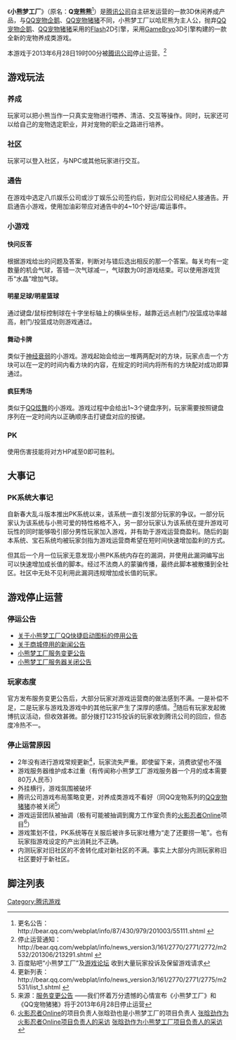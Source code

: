 {{primarysources|time=2013-07-21T04:14:30+00:00}}

{{Infobox VG
| title = 小熊梦工厂
| english =
| developer = [[魔方工作室|魔方工作室]]
| publisher = {{Vgrelease|CN|[[腾讯公司|腾讯公司]]}}
| series =
| engine = GameBryo
| released = 2007年11月27日（内测开始）<br />2009年12月22日（公测开始）
| shutdown = {{vgrelease|CN|2013年6月28日}}
| genre = [[生活模拟游戏|生命模拟]]、[[电子宠物|电子宠物]]
| modes = [[多人|多人]]
| platforms = [[Microsoft_Windows|Microsoft Windows]]
| onlinegame = 1
}}

《'''小熊梦工厂'''》（原名：'''Q宠熊熊'''<ref>更名公告：http://bear.qq.com/webplat/info/87/430/979/201003/55111.shtml {{Wayback|url=http://bear.qq.com/webplat/info/87/430/979/201003/55111.shtml |date=20110708114558 }}</ref>）是[[腾讯公司|腾讯公司]]自主研发运营的一款3D休闲养成产品，与[[QQ宠物企鹅|QQ宠物企鹅]]、[[QQ宠物猪猪|QQ宠物猪猪]]不同，小熊梦工厂以哈尼熊为主人公，抛弃[[QQ宠物企鹅|QQ宠物企鹅]]、[[QQ宠物猪猪|QQ宠物猪猪]]采用的[[Flash|Flash]]2D引擎，采用[[GameBryo|GameBryo]]3D引擎构建的一款全新的宠物养成类游戏。

本游戏于2013年6月28日19时00分被[[腾讯公司|腾讯公司]]停止运营。<ref>停止运营通知：http://bear.qq.com/webplat/info/news_version3/161/2770/2771/2772/m2532/201306/213291.shtml {{Wayback|url=http://bear.qq.com/webplat/info/news_version3/161/2770/2771/2772/m2532/201306/213291.shtml |date=20130927142459 }}</ref>

==游戏玩法==
===养成===
玩家可以把小熊当作一只真实宠物进行喂养、清洁、交互等操作。同时，玩家还可以给自己的宠物选定职业，并对宠物的职业之路进行培养。

===社区===
玩家可以登入社区，与NPC或其他玩家进行交互。

===通告===
在游戏中选定八爪娱乐公司或沙丁娱乐公司签约后，到对应公司经纪人接通告。开启通告小游戏，使用加油彩带应对通告中的4~10个好运/霉运事件。

===小游戏===
====快问反答====
根据游戏给出的问题及答案，判断对与错后选出相反的那一个答案。每关均有一定数量的机会气球，答错一次气球减一，气球数为0时游戏结束。可以使用游戏货币“水晶”增加气球。

====明星足球/明星篮球====
通过键盘/鼠标控制球在十字坐标轴上的横纵坐标，越靠近远点射门/投篮成功率越高，射门/投篮成功则游戏通过。

====舞动卡牌====
类似于[[神经衰弱|神经衰弱]]的小游戏。游戏起始会给出一堆两两配对的方块，玩家点击一个方块可以在一定的时间内看方块的内容，在规定的时间内将所有的方块配对成功即算通过。

====疯狂秀场====
类似于[[QQ炫舞|QQ炫舞]]的小游戏。游戏过程中会给出1~3个键盘序列，玩家需要按照键盘序列在一定时间内以正确顺序击打键盘对应的按键。

===PK===
使用伤害技能将对方HP减至0即可胜利。

==大事记==
===PK系统大事记===
自新春大乱斗版本推出PK系统以来，该系统一直引发部分玩家的争议。一部分玩家认为该系统与小熊可爱的特性格格不入，另一部分玩家认为该系统在提升游戏可玩性的同时能够吸引部分男性玩家加入游戏，并有助于游戏运营商盈利。随后的副本系统、宝石系统均被玩家剑指为游戏运营商希望在短时间快速增加盈利的方式。

但其后一个月一位玩家无意发现小熊PK系统内存在的漏洞，并使用此漏洞编写出可以快速增加成长值的脚本。经过不法商人的蒙骗传播，最终此脚本被散播到全社区。社区中无处不见利用此漏洞违规增加成长值的玩家。

==游戏停止运营==
===停运公告===
* [https://web.archive.org/web/20130927144828/http://bear.qq.com/webplat/info/news_version3/161/2770/2771/2772/m2532/201301/188352.shtml 关于小熊梦工厂QQ快捷启动图标的停用公告]
* [https://web.archive.org/web/20130927144723/http://bear.qq.com/webplat/info/news_version3/161/2770/2771/2772/m2532/201301/189376.shtml 关于商城停用的新闻公告]
* [https://web.archive.org/web/20130927142514/http://bear.qq.com/webplat/info/news_version3/161/2770/2771/2772/m2532/201304/203581.shtml 小熊梦工厂服务变更公告]
* [https://web.archive.org/web/20130927142459/http://bear.qq.com/webplat/info/news_version3/161/2770/2771/2772/m2532/201306/213291.shtml 小熊梦工厂服务器关闭公告]

===玩家态度===
官方发布服务变更公告后，大部分玩家对游戏运营商的做法感到不满。一是补偿不足，二是玩家与游戏及游戏中的其他玩家产生了深厚的感情。<ref>百度贴吧“小熊梦工厂”及[http://bear.gamebbs.qq.com/forum.php?mod=forumdisplay&fid=30273 游戏论坛] {{Wayback|url=http://bear.gamebbs.qq.com/forum.php?mod=forumdisplay&fid=30273 |date=20160305215619 }}收到大量玩家投诉及保留游戏请求</ref>随后有玩家发起微博抗议活动，但收效甚微。部分拨打12315投诉的玩家收到腾讯公司的回应，但态度冷热不一。

===停止运营原因===
* 2年没有进行游戏常规更新<ref>更新列表：http://bear.qq.com/webplat/info/news_version3/161/2770/2771/2775/m2531/list_1.shtml {{Wayback|url=http://bear.qq.com/webplat/info/news_version3/161/2770/2771/2775/m2531/list_1.shtml |date=20130927142404 }}</ref>，玩家流失严重。即使留下来，消费欲望也不强
* 游戏服务器维护成本过重（有传闻称小熊梦工厂游戏服务器一个月的成本需要80万人民币）
* 外挂横行，游戏氛围被破坏
* 腾讯公司游戏布局策略变更，对养成类游戏不看好（同QQ宠物系列的[[QQ宠物猪猪|QQ宠物猪猪]]亦被关闭<ref>来源：[http://bear.qq.com/webplat/info/news_version3/161/2770/2771/2772/m2532/201304/203581.shtml 服务变更公告] {{Wayback|url=http://bear.qq.com/webplat/info/news_version3/161/2770/2771/2772/m2532/201304/203581.shtml |date=20130927142514 }}——我们怀着万分遗憾的心情宣布《小熊梦工厂》和《QQ宠物猪猪》将于2013年6月28日停止运营</ref>）
* 游戏运营团队被抽调（极有可能被抽调到魔方工作室负责的[[火影忍者Online|火影忍者Online]]项目<ref>[[火影忍者Online|火影忍者Online]]的项目负责人张晗劲也是小熊梦工厂的项目负责人 [http://web.52pk.com/op/news/7236.shtml 张晗劲作为火影忍者Online项目负责人的采访] {{Wayback|url=http://web.52pk.com/op/news/7236.shtml |date=20150413004642 }} [http://tech.qq.com/a/20100708/000351.htm 张晗劲作为小熊梦工厂项目负责人的采访] {{Wayback|url=http://tech.qq.com/a/20100708/000351.htm |date=20150412052320 }}</ref>）
* 游戏策划不佳，PK系统等在关服后被许多玩家吐槽为“走了还要捞一笔”。也有玩家指游戏设定的产出消耗比不正确。
* 内测玩家对旧社区的不舍转化成对新社区的不满。事实上大部分内测玩家称旧社区要好于新社区。

==脚注列表==
{{reflist}}

{{腾讯游戏}}

[[Category:腾讯游戏|Category:腾讯游戏]]